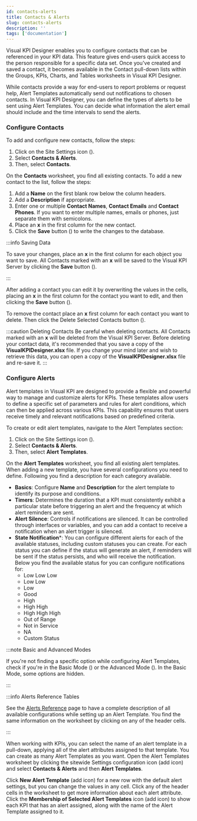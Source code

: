 ```yaml
---
id: contacts-alerts
title: Contacts & Alerts
slug: contacts-alerts
description: ''
tags: ['documentation']
---
```



Visual KPI Designer enables you to configure contacts that can be referenced in your KPI data. This feature gives end-users quick access to the person responsible for a specific data set. Once you've created and saved a contact, it becomes available in the Contact pull-down lists within the Groups, KPIs, Charts, and Tables worksheets in Visual KPI Designer. 

While contacts provide a way for end-users to report problems or request help, Alert Templates automatically send out notifications to chosen contacts. In Visual KPI Designer, you can define the types of alerts to be sent using Alert Templates. You can decide what information the alert email should include and the time intervals to send the alerts.

### Configure Contacts

To add and configure new contacts, follow the steps:

1. Click on the Site Settings icon (<PngFont name='options28' />).
2. Select **Contacts & Alerts**.
3. Then, select **Contacts**.

<StylizedImage
  imgURL="img/site-settings/contacts-worksheet.png"
  alt="Visual Designer Contacts Worksheet"
/>

On the **Contacts** worksheet, you find all existing contacts. To add a new contact to the list, follow the steps:

1. Add a **Name** on the first blank row below the column headers.
2. Add a **Description** if appropriate.
3. Enter one or multiple **Contact Names**, **Contact Emails** and **Contact Phones**. If you want to enter multiple names, emails or phones, just separate them with semicolons. 
4. Place an **x** in the first column for the new contact. 
5. Click the **Save** button (<PngFont name='save28' />) to write the changes to the database.

:::info Saving Data

To save your changes, place an **x** in the first column for each object you want to save. All Contacts marked with an **x** will be saved to the Visual KPI Server by clicking the **Save** button (<PngFont name='save28' />).

:::

After adding a contact you can edit it by overwriting the values in the cells, placing an **x** in the first column for the contact you want to edit, and then clicking the **Save** button (<PngFont name='save28' />). 

To remove the contact place an **x** first column for each contact you want to delete. Then click the Delete Selected Contacts button (<PngFont name='clear28a' />). 

:::caution Deleting Contacts
  Be careful when deleting contacts. All Contacts marked with an **x** will be deleted from the Visual KPI Server. Before deleting your contact data, it's recommended that you save a copy of the **VisualKPIDesigner.xlsx** file. If you change your mind later and wish to retrieve this data, you can open a copy of the **VisualKPIDesigner.xlsx** file and re-save it.
:::

### Configure Alerts

Alert templates in Visual KPI are designed to provide a flexible and powerful way to manage and customize alerts for KPIs. These templates allow users to define a specific set of parameters and rules for alert conditions, which can then be applied across various KPIs. This capability ensures that users receive timely and relevant notifications based on predefined criteria.

To create or edit alert templates, navigate to the Alert Templates section:

1. Click on the Site Settings icon (<PngFont name='options28' />).
2. Select **Contacts & Alerts**.
3. Then, select **Alert Templates**.

On the **Alert Templates** worksheet, you find all existing alert templates. When adding a new template, you have several configurations you need to define. Following you find a description for each category available.

- **Basics**: Configure **Name** and **Description** for the alert template to identify its purpose and conditions.
- **Timers**: Determines the duration that a KPI must consistently exhibit a particular state before triggering an alert and the frequency at which alert reminders are sent.
- **Alert Silence**: Controls if notifications are silenced. It can be controlled through interfaces or variables, and you can add a contact to receive a notification when an alert trigger is silenced.
- **State Notification***: You can configure different alerts for each of the available statuses, including custom statuses you can create. For each status you can define if the status will generate an alert, if reminders will be sent if the status persists, and who will receive the notification. Below you find the available status for you can configure notifications for:
  - Low Low Low
  - Low Low
  - Low
  - Good
  - High
  - High High
  - High High High
  - Out of Range
  - Not in Service
  - NA
  - Custom Status

:::note Basic and Advanced Modes

If you're not finding a specific option while configuring Alert Templates, check if you're in the Basic Mode (<PngFont name='advancedmode28gray' />) or the Advanced Mode (<PngFont name='advancedmodereddot28gray' />). In the Basic Mode, some options are hidden.

:::

:::info Alerts Reference Tables

See the [Alerts Reference](/docs/reference/visual-kpi-designer/site-settings/alerts) page to have a complete description of all available configurations while setting up an Alert Template. You find the same information on the worksheet by clicking on any of the header cells.

:::

When working with KPIs, you can select the name of an alert template in a pull-down, applying all of the alert attributes assigned to that template. You can create as many Alert Templates as you want. Open the Alert Templates worksheet by clicking the sitewide Settings configuration icon (add icon) and select **Contacts & Alerts** and then **Alert Templates**.

<StylizedImage
  imgURL="img/site-settings/alerttemplate-worksheet.png"
  alt="Alert Template Worksheet"
/>

Click **New Alert Template** (add icon) for a new row with the default alert settings, but you can change the values in any cell. Click any of the header cells in the worksheet to get more information about each alert attribute. Click the **Membership of Selected Alert Templates** icon (add icon) to show each KPI that has an alert assigned, along with the name of the Alert Template assigned to it.

<StylizedImage
  imgURL="img/site-settings/alertmembership-worksheet.png"
  alt="Alert Membership Worksheet"
/>